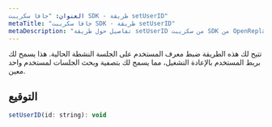 ```yaml
---
العنوان: "جافا سكريبت SDK - طريقة setUserID"
metaTitle: "جافا سكريبت SDK - طريقة setUserID"
metaDescription: "تفاصيل حول طريقة setUserID من سكريبت SDK من OpenReplay"
---
```


تتيح لك هذه الطريقة ضبط معرف المستخدم على الجلسة النشطة الحالية. هذا يسمح لك بربط المستخدم بالإعادة التشغيل، مما يسمح لك بتصفية وبحث الجلسات لمستخدم واحد معين.

## التوقيع

```js
setUserID(id: string): void
```

